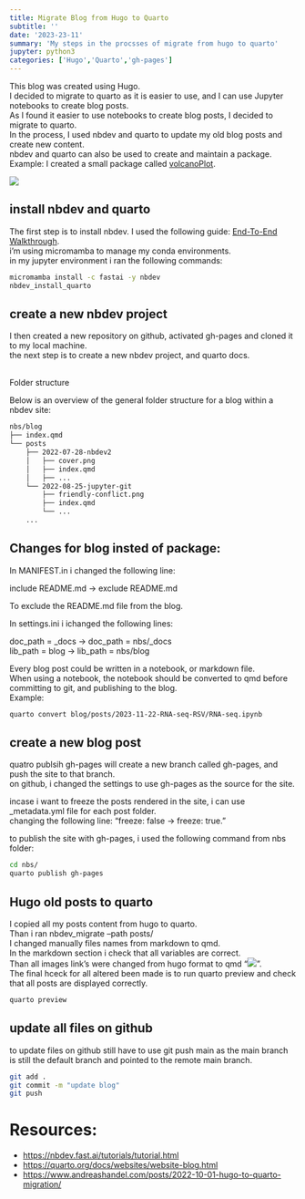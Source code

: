 ```yaml
---
title: Migrate Blog from Hugo to Quarto
subtitle: ''
date: '2023-23-11'
summary: 'My steps in the procsses of migrate from hugo to quarto'
jupyter: python3
categories: ['Hugo','Quarto','gh-pages']
---
```

This blog was created using Hugo.</br>
I decided to migrate to quarto as it is easier to use, and I can use Jupyter notebooks to create blog posts.</br>
As I found it easier to use notebooks to create blog posts, I decided to migrate to quarto.</br>
In the process, I used nbdev and quarto to update my old blog posts and create new content.</br>
nbdev and quarto can also be used to create and maintain a package.</br>
Example:
I created a small package called [volcanoPlot](https://avivleemann.github.io/volcanoPlot/).

![](thumbnail.jpg)

## install nbdev and quarto

The first step is to install nbdev. I used the following guide: [End-To-End Walkthrough](https://nbdev.fast.ai/tutorial.html). </br>
i'm using micromamba to manage my conda environments.</br>
in my jupyter environment i ran the following commands:</br>

```bash
micromamba install -c fastai -y nbdev
nbdev_install_quarto
```
## create a new nbdev project

I then created a new repository on github, activated gh-pages and cloned it to my local machine.</br>
the next step is to create a new nbdev project, and quarto docs.

<br>Folder structure</br>

Below is an overview of the general folder structure for a blog within a nbdev site:</br>

```markdown
nbs/blog
├── index.qmd
└── posts
    ├── 2022-07-28-nbdev2
    │   ├── cover.png
    │   ├── index.qmd
    │   ├── ...
    └── 2022-08-25-jupyter-git
        ├── friendly-conflict.png
        ├── index.qmd
        └── ...
    ...
```
## Changes for blog insted of package:


In MANIFEST.in i changed the following line:</br>

include README.md -> exclude README.md</br>

To exclude the README.md file from the blog.</br>

In settings.ini i ichanged the following lines:</br>

doc_path = _docs  -> doc_path = nbs/_docs</br>
lib_path = blog -> lib_path = nbs/blog</br>

Every blog post could be written in a notebook, or markdown file.</br>
When using a notebook, the notebook should be converted to qmd before committing to git, and publishing to the blog.</br>
Example:</br>

```bash 
quarto convert blog/posts/2023-11-22-RNA-seq-RSV/RNA-seq.ipynb
```

## create a new blog post

quatro publsih gh-pages will create a new branch called gh-pages, and push the site to that branch.</br>
on github, i changed the settings to use gh-pages as the source for the site.</br>

incase i want to freeze the posts rendered in the site, i can use _metadata.yml file for each post folder. </br>
changing the following line: "freeze: false -> freeze: true."</br>

to publish the site with gh-pages, i used the following command from nbs folder:</br>

```bash
cd nbs/
quarto publish gh-pages
```

## Hugo old posts to quarto

I copied all my posts content from hugo to quarto.</br>
Than i ran nbdev_migrate --path posts/</br>
I changed manually files names from markdown to qmd.</br>
In the markdown section i check that all variables are correct.</br>
Than all images link's were changed from hugo format to qmd "![](path/to/image.png)". </br>
The final hceck for all altered been made is to run quarto preview and check that all posts are displayed correctly.</br>
```bash
quarto preview
```
## update all files on github

to update files on github still have to use git push main as the main branch is still the default branch and pointed to the remote main branch.

```bash
git add .
git commit -m "update blog"
git push
```
# Resources:
- [https://nbdev.fast.ai/tutorials/tutorial.html](https://nbdev.fast.ai/tutorials/tutorial.html)
- [https://quarto.org/docs/websites/website-blog.html](https://quarto.org/docs/websites/website-blog.html)
- [https://www.andreashandel.com/posts/2022-10-01-hugo-to-quarto-migration/](hugo-to-quarto-migration)


